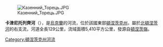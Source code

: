 {{Unreferenced|time=2015-09-22T01:27:10+00:00}}
[[Image:Казенний_Торець.JPG|right]]
<!-- 檔案不存在 [[Image:Зображення:Гребля_Гебеля_на_річці_Казенний_Торець.jpg|right]] -->
<!-- 檔案不存在 [[Image:Зображення:Залізничний_мост_через_старе_річище_Казенного_Торця.jpg|right]] -->
<!-- 檔案不存在 [[Image:Зображення:Старе_річище_Казенного_Торця.jpg|right]] -->
<!-- 檔案不存在 [[Image:Зображення:Нове_річище_Казенного_Торця.jpg|right]] -->

'''卡津尼托列齊河'''（{{lang-uk|Казенний Торець}}），是[[烏克蘭|烏克蘭]]的河流，位於該國東部[[頓涅茨克州|頓涅茨克州]]，屬於[[北頓涅茨河|北頓涅茨河]]的右支流，河道全長129公里，流域面積5,410平方公里，發源自[[頓涅茨嶺|頓涅茨嶺]]。

{{DEFAULTSORT:Казенний Торець}}
[[Category:頓涅茨克州河流|Category:頓涅茨克州河流]]


{{Ukraine-river-stub}}